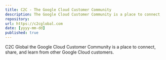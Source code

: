 ```yaml
---
title: C2C - The Google Cloud Customer Community
description: The Google Cloud Customer Community is a place to connect, share, and learn from other Google Cloud customers.
repository: 
url: https://c2cglobal.com
date: [yyyy-mm-dd]
published: true
---
```


C2C Global the Google Cloud Customer Community is a place to connect, share, and learn from other Google Cloud customers.
